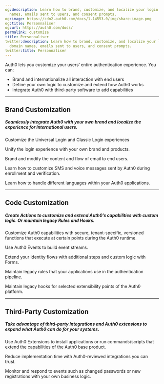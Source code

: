 ```yaml
---
og:description: Learn how to brand, customize, and localize your login pages, domain
  names, emails sent to users, and consent prompts.
og:image: https://cdn2.auth0.com/docs/1.14553.0/img/share-image.png
og:title: Personnaliser
og:url: https://auth0.com/docs/
permalink: customize
title: Personnaliser
twitter:description: Learn how to brand, customize, and localize your login pages,
  domain names, emails sent to users, and consent prompts.
twitter:title: Personnaliser
---
```



<AuthDocsPipeline activeId="customize"/>

Auth0 lets you customize your users’ entire authentication experience. You can:

* Brand and internationalize all interaction with end users
* Define your own logic to customize and extend how Auth0 works
* Integrate Auth0 with third-party software to add capabilities

---

## Brand Customization

##### Seamlessly integrate Auth0 with your own brand and localize the experience for international users.

<Card title="Customize Login Pages" href="/docs/customize/login-pages">

Customize the Universal Login and Classic Login experiences

</Card><Card title="Custom Domains" href="/docs/customize/custom-domains">

Unify the login experience with your own brand and products.

</Card><Card title="Customize Emails" href="/docs/customize/email">

Brand and modify the content and flow of email to end users.

</Card><Card title="Customize Multi-factor Authentication SMS and Voice Messages" href="/docs/customize/customize-sms-or-voice-messages">

Learn how to customize SMS and voice messages sent by Auth0 during enrollment and verification.

</Card><Card title="Internationalization and Localization" href="/docs/customize/internationalization-and-localization">

Learn how to handle different languages within your Auth0 applications.

</Card>

---

## Code Customization

##### Create Actions to customize and extend Auth0’s capabilities with custom logic. Or maintain legacy Rules and Hooks.

<Card title="Actions" href="/docs/customize/actions">

Customize Auth0 capabilities with secure, tenant-specific, versioned functions that execute at certain points during the Auth0 runtime.

</Card><Card title="Events" href="/docs/customize/events">

Use Auth0 Events to build event streams.

</Card><Card title="Forms" href="/docs/customize/forms">

Extend your identity flows with additional steps and custom logic with Forms.

</Card><Card title="Rules" href="/docs/customize/rules">

Maintain legacy rules that your applications use in the authentication pipeline.

</Card><Card title="Hooks" href="/docs/customize/hooks">

Maintain legacy hooks for selected extensibility points of the Auth0 platform.

</Card>

---

## Third-Party Customization

##### Take advantage of third-party integrations and Auth0 extensions to expand what Auth0 can do for your systems.

<Card title="Extensions" href="/docs/customize/extensions">

Use Auth0 Extensions to install applications or run commands/scripts that extend the capabilities of the Auth0 base product.

</Card><Card title="Integrations" href="/docs/customize/integrations">

Reduce implementation time with Auth0-reviewed integrations you can trust.

</Card><Card title="Log Streams" href="/docs/customize/log-streams">

Monitor and respond to events such as changed passwords or new registrations with your own business logic.

</Card>